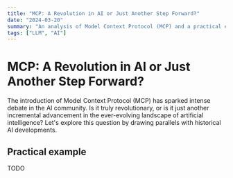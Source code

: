 ```yaml
---
title: "MCP: A Revolution in AI or Just Another Step Forward?"
date: "2024-03-20"
summary: "An analysis of Model Context Protocol (MCP) and a practical example - worth exploring or not?"
tags: ["LLM", "AI"]
---
```


# MCP: A Revolution in AI or Just Another Step Forward?

The introduction of Model Context Protocol (MCP) has sparked intense debate in the AI community. Is it truly revolutionary, or is it just another incremental advancement in the ever-evolving landscape of artificial intelligence? Let's explore this question by drawing parallels with historical AI developments.

## Practical example

TODO